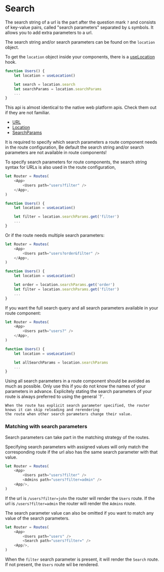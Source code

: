 # Search

<Note>

The search string of a url is the part after the question mark `?` and consists of key-value pairs, called "search parameters" separated by `&` symbols.
It allows you to add extra parameters to a url.

</Note>

The search string and/or search parameters can be found on the `location` object.

To get the `location` object inside your components, there is a [useLocation](/hooks/use-location) hook.

```javascript
function Users() {
	let location = useLocation()

	let search = location.search
	let searchParams = location.searchParams
	...
}
```

This api is almost identical to the native web platform apis. Check them out if they are not familiar.

- [URL](https://developer.mozilla.org/en-US/docs/Web/API/URL)
- [Location](https://developer.mozilla.org/en-US/docs/Web/API/Location)
- [SearchParams](https://developer.mozilla.org/en-US/docs/Web/API/URLSearchParams)

<Warning>

It is required to specify which search parameters a route component needs in the route configuration,
Be default the search string and/or search parameters are not available in route components!

</Warning>

To specify search parameters for route components, the search string syntax for URLs is also used in the route configuration,

```javascript
let Router = Routes(
	<App>
		<Users path="users?filter" />
	</App>,
)

function Users() {
	let location = useLocation()

	let filter = location.searchParams.get('filter')
	...
}
```

Or if the route needs multiple search parameters:

```javascript
let Router = Routes(
	<App>
		<Users path="users?order&filter" />
	</App>,
)

function Users() {
	let location = useLocation()

	let order = location.searchParams.get('order')
	let filter = location.searchParams.get('filter')
	...
}
```

If you want the full search query and all search parameters available in your route component:

```javascript
let Router = Routes(
	<App>
		<Users path="users?" />
	</App>,
)

function Users() {
	let location = useLocation()

	let allSearchParams = location.searchParams
	...
}
```

<Warning>
	Using all search parameters in a route component should be avoided as much as possible. 
	Only use this if you do not know the names of your parameters in advance.
	Explicitely stating the search parameters of your route is always preferred to using the general `?`. 
	
    When the route has explicit search parameter specified, the router knows it can skip reloading and rerendering
    the route when other search parameters change their value.

</Warning>

### Matching with search parameters

Search parameters can take part in the matching strategy of the routes.

Specifying search parameters with assigned values will only match the corresponding route if the url also has the same search parameter with that value.

```javascript
let Router = Routes(
	<App>
		<Users path="users?filter" />
		<Admins path="users?filter=admin" />
	<App/>,
)
```

If the url is `/users?filter=john` the router will render the `Users` route. If the url is `/users?filter=admin` the router will render the `Admins` route.

The search parameter value can also be omitted if you want to match any value of the search parameters.

```javascript
let Router = Routes(
	<App>
		<Users path="users" />
		<Search path="users?filter=" />
	<App/>,
)
```

When the `filter` search parameter is present, it will render the `Search` route. If not present, the `Users` route wil be rendered.
